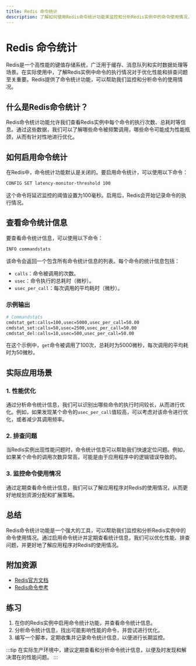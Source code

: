 ```yaml
---
title: Redis 命令统计
description: 了解如何使用Redis命令统计功能来监控和分析Redis实例中的命令使用情况，帮助优化性能和排查问题。
---
```


# Redis 命令统计

Redis是一个高性能的键值存储系统，广泛用于缓存、消息队列和实时数据处理等场景。在实际使用中，了解Redis实例中命令的执行情况对于优化性能和排查问题至关重要。Redis提供了命令统计功能，可以帮助我们监控和分析命令的使用情况。

## 什么是Redis命令统计？

Redis命令统计功能允许我们查看Redis实例中每个命令的执行次数、总耗时等信息。通过这些数据，我们可以了解哪些命令被频繁调用，哪些命令可能成为性能瓶颈，从而有针对性地进行优化。

## 如何启用命令统计

在Redis中，命令统计功能默认是关闭的。要启用命令统计，可以使用以下命令：

```bash
CONFIG SET latency-monitor-threshold 100
```

这个命令将延迟监控的阈值设置为100毫秒。启用后，Redis会开始记录命令的执行情况。

## 查看命令统计信息

要查看命令统计信息，可以使用以下命令：

```bash
INFO commandstats
```

该命令会返回一个包含所有命令统计信息的列表。每个命令的统计信息包括：

- `calls`：命令被调用的次数。
- `usec`：命令执行的总耗时（微秒）。
- `usec_per_call`：每次调用的平均耗时（微秒）。

### 示例输出

```bash
# Commandstats
cmdstat_get:calls=100,usec=5000,usec_per_call=50.00
cmdstat_set:calls=50,usec=2500,usec_per_call=50.00
cmdstat_del:calls=10,usec=500,usec_per_call=50.00
```

在这个示例中，`get`命令被调用了100次，总耗时为5000微秒，每次调用的平均耗时为50微秒。

## 实际应用场景

### 1. 性能优化

通过分析命令统计信息，我们可以识别出哪些命令的执行时间较长，从而进行优化。例如，如果发现某个命令的`usec_per_call`值较高，可以考虑对该命令进行优化，或者减少其调用频率。

### 2. 排查问题

当Redis实例出现性能问题时，命令统计信息可以帮助我们快速定位问题。例如，如果某个命令的调用次数异常高，可能是由于应用程序中的逻辑错误导致的。

### 3. 监控命令使用情况

通过定期查看命令统计信息，我们可以了解应用程序对Redis的使用情况，从而更好地规划资源分配和扩展策略。

## 总结

Redis命令统计功能是一个强大的工具，可以帮助我们监控和分析Redis实例中的命令使用情况。通过启用命令统计并定期查看统计信息，我们可以优化性能、排查问题，并更好地了解应用程序对Redis的使用情况。

## 附加资源

- [Redis官方文档](https://redis.io/documentation)
- [Redis命令参考](https://redis.io/commands)

## 练习

1. 在你的Redis实例中启用命令统计功能，并查看命令统计信息。
2. 分析命令统计信息，找出可能影响性能的命令，并尝试进行优化。
3. 编写一个脚本，定期收集并记录命令统计信息，以便进行长期监控。

:::tip
在实际生产环境中，建议定期查看和分析命令统计信息，以便及时发现和解决潜在的性能问题。
:::